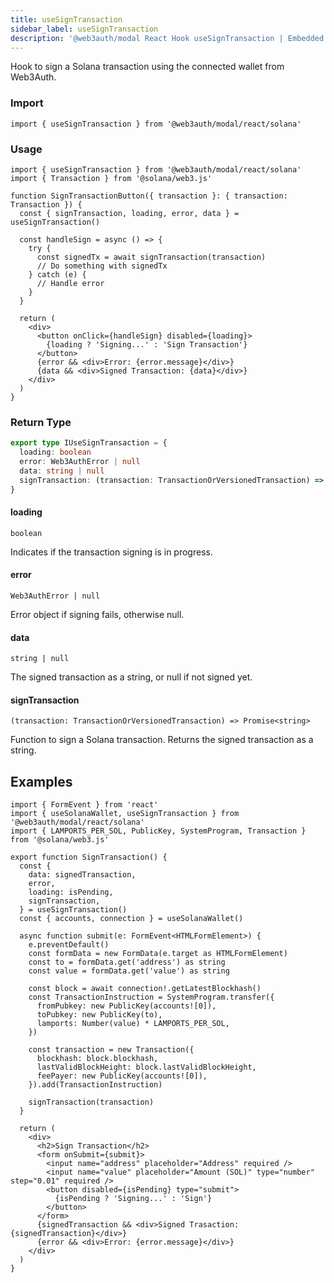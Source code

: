 ```yaml
---
title: useSignTransaction
sidebar_label: useSignTransaction
description: '@web3auth/modal React Hook useSignTransaction | Embedded Wallets'
---
```



Hook to sign a Solana transaction using the connected wallet from Web3Auth.

### Import

```tsx
import { useSignTransaction } from '@web3auth/modal/react/solana'
```

### Usage

```tsx
import { useSignTransaction } from '@web3auth/modal/react/solana'
import { Transaction } from '@solana/web3.js'

function SignTransactionButton({ transaction }: { transaction: Transaction }) {
  const { signTransaction, loading, error, data } = useSignTransaction()

  const handleSign = async () => {
    try {
      const signedTx = await signTransaction(transaction)
      // Do something with signedTx
    } catch (e) {
      // Handle error
    }
  }

  return (
    <div>
      <button onClick={handleSign} disabled={loading}>
        {loading ? 'Signing...' : 'Sign Transaction'}
      </button>
      {error && <div>Error: {error.message}</div>}
      {data && <div>Signed Transaction: {data}</div>}
    </div>
  )
}
```

### Return Type

```ts
export type IUseSignTransaction = {
  loading: boolean
  error: Web3AuthError | null
  data: string | null
  signTransaction: (transaction: TransactionOrVersionedTransaction) => Promise<string>
}
```

#### loading

`boolean`

Indicates if the transaction signing is in progress.

#### error

`Web3AuthError | null`

Error object if signing fails, otherwise null.

#### data

`string | null`

The signed transaction as a string, or null if not signed yet.

#### signTransaction

`(transaction: TransactionOrVersionedTransaction) => Promise<string>`

Function to sign a Solana transaction. Returns the signed transaction as a string.

## Examples

```tsx title="signTransaction.tsx"
import { FormEvent } from 'react'
import { useSolanaWallet, useSignTransaction } from '@web3auth/modal/react/solana'
import { LAMPORTS_PER_SOL, PublicKey, SystemProgram, Transaction } from '@solana/web3.js'

export function SignTransaction() {
  const {
    data: signedTransaction,
    error,
    loading: isPending,
    signTransaction,
  } = useSignTransaction()
  const { accounts, connection } = useSolanaWallet()

  async function submit(e: FormEvent<HTMLFormElement>) {
    e.preventDefault()
    const formData = new FormData(e.target as HTMLFormElement)
    const to = formData.get('address') as string
    const value = formData.get('value') as string

    const block = await connection!.getLatestBlockhash()
    const TransactionInstruction = SystemProgram.transfer({
      fromPubkey: new PublicKey(accounts![0]),
      toPubkey: new PublicKey(to),
      lamports: Number(value) * LAMPORTS_PER_SOL,
    })

    const transaction = new Transaction({
      blockhash: block.blockhash,
      lastValidBlockHeight: block.lastValidBlockHeight,
      feePayer: new PublicKey(accounts![0]),
    }).add(TransactionInstruction)

    signTransaction(transaction)
  }

  return (
    <div>
      <h2>Sign Transaction</h2>
      <form onSubmit={submit}>
        <input name="address" placeholder="Address" required />
        <input name="value" placeholder="Amount (SOL)" type="number" step="0.01" required />
        <button disabled={isPending} type="submit">
          {isPending ? 'Signing...' : 'Sign'}
        </button>
      </form>
      {signedTransaction && <div>Signed Trasaction: {signedTransaction}</div>}
      {error && <div>Error: {error.message}</div>}
    </div>
  )
}
```
